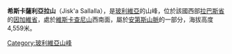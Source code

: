 {{Coord|16|44|31|S|68|33|59|W|display=title}}

'''希斯卡薩利亞拉山'''（Jisk'a Sallalla），是[[玻利維亞|玻利維亞]]的山峰，位於該國西部[[拉巴斯省_(玻利維亞)|拉巴斯省]]的[[因加維省|因加維省]]，處於[[維斯卡查尼山|維斯卡查尼山]]西南面，屬於[[安第斯山脈|安第斯山脈]]的一部分，海拔高度4,559米。

{{Bolivia-geo-stub}}
[[Category:玻利維亞山峰|Category:玻利維亞山峰]]